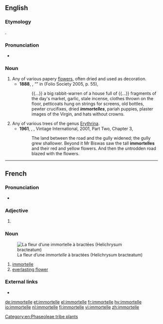 ==English==
{{wikipedia}}

===Etymology===
{{bor|en|fr|immortelle}}.

===Pronunciation===
* {{IPA|/ɪmɔːˈtɛl/|lang=en}}

===Noun===
{{en-noun}}

# Any of various papery [[flowers]], often dried and used as decoration.
#* '''1888''', {{w|Rudyard Kipling}}, “{{w|His Chance in Life}}” in ''{{w|Plain Tales from the Hills}}'' (Folio Society 2005, p. 55),
#*: {{...}} a big rabbit-warren of a house full of {{...}} fragments of the day's market, garlic, stale incense, clothes thrown on the floor, petticoats hung on strings for screens, old bottles, pewter crucifixes, dried '''''immortelles''''', pariah puppies, plaster images of the Virgin, and hats without crowns.
# Any of various trees of the genus [[w:|Erythrina]].
#* '''1961''', {{w|V. S. Naipaul}}, ''{{w|A House for Mr Biswas}}'', Vintage International, 2001, Part Two, Chapter 3,
#*: The land between the road and the gully widened; the gully grew shallower. Beyond it Mr Biswas saw the tall '''immortelles''' and their red and yellow flowers. And then the untrodden road blazed with the flowers.

----

==French==

===Pronunciation===
* {{IPA|/imɔʁtɛl/|lang=fr}}

===Adjective===
{{fr-adj-form}}

# {{feminine singular of|immortel|lang=fr}}

===Noun===
{{fr-noun|f}}
[[File:Helichrysum bracteatum 1.JPG|thumbnail|La fleur d’une ''immortelle'' à bractées (Helichrysum bracteatum)]]

# [[#English|immortelle]]
# [[everlasting flower]]

===External links===
* {{R:TLFi}}

[[Category:en:Phaseoleae tribe plants]]

[[de:immortelle]]
[[et:immortelle]]
[[el:immortelle]]
[[fr:immortelle]]
[[hy:immortelle]]
[[io:immortelle]]
[[nl:immortelle]]
[[fi:immortelle]]
[[vi:immortelle]]
[[zh:immortelle]]